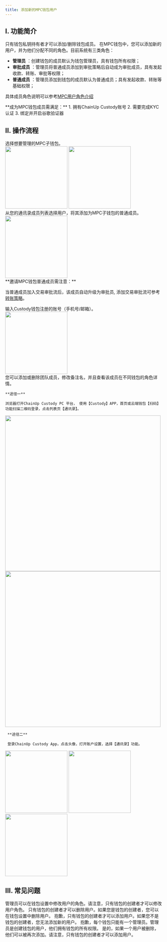```yaml
---
title: 添加新的MPC钱包用户
---
```


## I. 功能简介

<Note>只有钱包私钥持有者才可以添加/删除钱包成员。</Note>
在MPC钱包中，您可以添加新的用户，并为他们分配不同的角色。目前系统有三类角色：

- **管理员** ：创建钱包的成员默认为钱包管理员，具有钱包所有权限；
- **审批成员** ：管理员将普通成员添加到审批策略后自动成为审批成员，具有发起收款、转账、审批等权限；
- **普通成员** ：管理员添加到钱包的成员默认为普通成员；具有发起收款、转账等基础权限；

具体成员角色说明可以参考[MPC用户角色介绍](/help-center/manage-mpc/user-setting/user-role)

<Tip>
**成为MPC钱包成员需满足：**
1. 拥有ChainUp Custody账号
2. 需要完成KYC认证
3. 绑定并开启谷歌验证器
</Tip>

## II. 操作流程

<Steps>
<Step title="选择MPC子钱包">
   选择想要管理的MPC子钱包。

<div className="w-full flex items-center justify-center"> 
<CardGroup cols={2}>
<img src="/images/user-guide/add1cn.jpg" width="200"/>
<img src="/images/user-guide/add2cn.jpg" width="200"/>
</CardGroup>
</div>
</Step>

<Step title="添加成员为MPC钱包普通成员">
    从您的通讯录成员列表选择用户，将其添加为MPC子钱包的普通成员。
<div className="w-full flex items-center justify-center"> 
<img src="/images/user-guide/add3cn.jpg" width="200"/>
</div>
<Tip>
**邀请MPC钱包普通成员需注意：**

当普通成员加入交易审批流后，该成员自动升级为审批员, 添加交易审批流可参考[转账策略](/help-center/manage-mpc/strategy/transfer)。
</Tip>
</Step>

<Step title="如该用户不在您的团队（通讯录）中，可输入账号">
    输入Custody钱包注册的账号（手机号/邮箱）。
    <div className="w-full flex items-center justify-center"> 
<img src="/images/user-guide/add4cn.jpg" width="200"/>
</div>
</Step>


<Step title="使用通讯录功能管理所有团队成员">
您可以添加或删除团队成员，修改备注名，并且查看该成员在不同钱包的角色详情。
   
   
    **途径一** 
    
    浏览器打开ChainUp Custody PC 平台， 使用【Custody】APP，首页或云端钱包【扫码】功能扫描二维码登录，点击列表页【通讯录】。

<div className="w-full flex items-center justify-center"> 
<CardGroup cols={2}>
<img src="/images/user-guide/webadd1cn.png" width="500"/>
<img src="/images/user-guide/webadd2cn.png" width="500"/>
</CardGroup>
</div>

     **途径二** 
     
     登录ChainUp Custody App，点击头像，打开账户设置，选择【通讯录】功能。

<div className="w-full flex items-center justify-center"> 
<CardGroup cols={3}>
<img src="/images/user-guide/add5cn.jpg" width="200"/>
<img src="/images/user-guide/add6cn.jpg" width="200"/>
<img src="/images/user-guide/add7cn.jpg" width="200"/>
</CardGroup>
</div>

</Step>
</Steps>

## III. 常见问题

<Accordion title="如何修改用户的角色？">
管理员可以在钱包设置中修改用户的角色。请注意，只有钱包的创建者才可以修改用户角色。
</Accordion>

<Accordion title="我可以删除一个用户吗？">
只有钱包的创建者才可以删除用户。如果您是钱包的创建者，您可以在钱包设置中删除用户。
</Accordion>

<Accordion title="如果我不是钱包的创建者，我可以添加用户吗？">
抱歉，只有钱包的创建者才可以添加用户。如果您不是钱包的创建者，您无法添加新的用户。
</Accordion>

<Accordion title="我可以在一个钱包中设置多个管理员吗？">
抱歉，每个钱包只能有一个管理员。管理员是创建钱包的用户，他们拥有钱包的所有权限。
</Accordion>

<Accordion title="如果一个用户被删除，他们可以再次被添加吗？">
是的，如果一个用户被删除，他们可以被再次添加。请注意，只有钱包的创建者才可以添加用户。
</Accordion>

